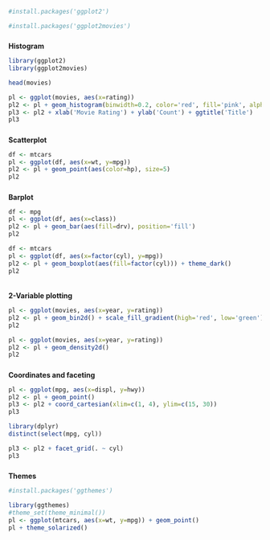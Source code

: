 ```r
#install.packages('ggplot2')
```
```r
#install.packages('ggplot2movies')
```

#####
**Histogram**

```r
library(ggplot2)
library(ggplot2movies)
```
```r
head(movies)
```
```r
pl <- ggplot(movies, aes(x=rating))
pl2 <- pl + geom_histogram(binwidth=0.2, color='red', fill='pink', alpha=0.3)
pl3 <- pl2 + xlab('Movie Rating') + ylab('Count') + ggtitle('Title')
pl3
```

#####
**Scatterplot**

```r
df <- mtcars
pl <- ggplot(df, aes(x=wt, y=mpg))
pl2 <- pl + geom_point(aes(color=hp), size=5)
pl2
```

#####
**Barplot**

```r
df <- mpg
pl <- ggplot(df, aes(x=class))
pl2 <- pl + geom_bar(aes(fill=drv), position='fill')
pl2
```
```r
df <- mtcars
pl <- ggplot(df, aes(x=factor(cyl), y=mpg))
pl2 <- pl + geom_boxplot(aes(fill=factor(cyl))) + theme_dark()
pl2
```

######
**2-Variable plotting**

```r
pl <- ggplot(movies, aes(x=year, y=rating))
pl2 <- pl + geom_bin2d() + scale_fill_gradient(high='red', low='green')
pl2
```
```r
pl <- ggplot(movies, aes(x=year, y=rating))
pl2 <- pl + geom_density2d()
pl2
```

#####
**Coordinates and faceting**

```r
pl <- ggplot(mpg, aes(x=displ, y=hwy))
pl2 <- pl + geom_point()
pl3 <- pl2 + coord_cartesian(xlim=c(1, 4), ylim=c(15, 30))
pl3
```
```r
library(dplyr)
distinct(select(mpg, cyl))
```

```r
pl3 <- pl2 + facet_grid(. ~ cyl)
pl3
```

#####
**Themes**
```r
#install.packages('ggthemes')
```

```r
library(ggthemes)
#theme_set(theme_minimal())
pl <- ggplot(mtcars, aes(x=wt, y=mpg)) + geom_point()
pl + theme_solarized()
```


